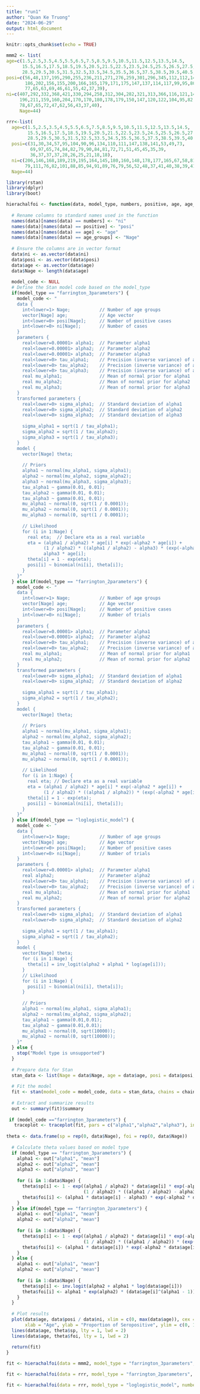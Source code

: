 ```yaml
---
title: "run1"
author: "Quan Ke Truong"
date: "2024-06-29"
output: html_document
---
```


```r
knitr::opts_chunk$set(echo = TRUE)
```

```r
mmm2 <- list(
age=c(1.5,2.5,3.5,4.5,5.5,6.5,7.5,8.5,9.5,10.5,11.5,12.5,13.5,14.5,
      15.5,16.5,17.5,18.5,19.5,20.5,21.5,22.5,23.5,24.5,25.5,26.5,27.5,
      28.5,29.5,30.5,31.5,32.5,33.5,34.5,35.5,36.5,37.5,38.5,39.5,40.5,41.5,42.5,43.5,44.5),
posi=c(56,48,137,195,290,255,236,211,271,276,259,301,296,345,112,112,142,
       186,202,156,155,200,166,165,179,171,175,147,137,114,117,99,95,80,
       77,65,63,69,46,61,55,42,37,39),
ni=c(407,292,332,368,421,330,294,258,312,304,282,321,313,366,116,121,148,
     196,211,159,160,204,170,170,180,178,179,150,147,120,122,104,95,82,
     78,67,65,72,47,62,56,43,37,40),
     Nage=44)

rrr<-list(
  age=c(1.5,2.5,3.5,4.5,5.5,6.5,7.5,8.5,9.5,10.5,11.5,12.5,13.5,14.5,
        15.5,16.5,17.5,18.5,19.5,20.5,21.5,22.5,23.5,24.5,25.5,26.5,27.5,
        28.5,29.5,30.5,31.5,32.5,33.5,34.5,35.5,36.5,37.5,38.5,39.5,40.5,41.5,42.5,43.5,44.5),
  posi=c(31,30,34,57,95,104,90,96,134,110,111,147,138,141,53,49,73,
         69,97,65,74,84,82,79,90,84,81,72,71,51,45,45,35,39,
         36,37,37,37,28,26,25,21,18,18),
  ni=c(206,146,168,189,219,195,164,145,180,160,148,178,177,165,67,58,81,
       79,111,76,82,101,88,85,94,91,89,76,79,56,52,48,37,41,40,38,39,41,30,27,25,22,19,18),
  Nage=44)
```

```r
library(rstan)
library(dplyr)
library(boot)

hierachalfoi <- function(data, model_type, numbers, positive, age, age_groups, chains, warmup, iter) {
  
  # Rename columns to standard names used in the function
  names(data)[names(data) == numbers] <- "ni"
  names(data)[names(data) == positive] <- "posi"
  names(data)[names(data) == age] <- "age"
  names(data)[names(data) == age_groups] <- "Nage"
  
  # Ensure the columns are in vector format
  data$ni <- as.vector(data$ni)
  data$posi <- as.vector(data$posi)
  data$age <- as.vector(data$age)
  data$Nage <- length(data$age)
  
  model_code <- NULL
  # Define the Stan model code based on the model_type
  if(model_type == "farrington_3parameters") {
    model_code <- "
    data {
      int<lower=1> Nage;           // Number of age groups
      vector[Nage] age;            // Age vector
      int<lower=0> posi[Nage];     // Number of positive cases
      int<lower=0> ni[Nage];       // Number of cases
    }
    parameters {
      real<lower=0.00001> alpha1;  // Parameter alpha1
      real<lower=0.00001> alpha2;  // Parameter alpha2
      real<lower=0.00001> alpha3;  // Parameter alpha3
      real<lower=0> tau_alpha1;    // Precision (inverse variance) of alpha1
      real<lower=0> tau_alpha2;    // Precision (inverse variance) of alpha2
      real<lower=0> tau_alpha3;    // Precision (inverse variance) of alpha3
      real mu_alpha1;              // Mean of normal prior for alpha1
      real mu_alpha2;              // Mean of normal prior for alpha2
      real mu_alpha3;              // Mean of normal prior for alpha3
    }
    transformed parameters {
      real<lower=0> sigma_alpha1;  // Standard deviation of alpha1
      real<lower=0> sigma_alpha2;  // Standard deviation of alpha2
      real<lower=0> sigma_alpha3;  // Standard deviation of alpha3
     
      sigma_alpha1 = sqrt(1 / tau_alpha1);
      sigma_alpha2 = sqrt(1 / tau_alpha2);
      sigma_alpha3 = sqrt(1 / tau_alpha3);
    }
    model {
      vector[Nage] theta;
    
      // Priors
      alpha1 ~ normal(mu_alpha1, sigma_alpha1);
      alpha2 ~ normal(mu_alpha2, sigma_alpha2);
      alpha3 ~ normal(mu_alpha3, sigma_alpha3);
      tau_alpha1 ~ gamma(0.01, 0.01);
      tau_alpha2 ~ gamma(0.01, 0.01);
      tau_alpha3 ~ gamma(0.01, 0.01);
      mu_alpha1 ~ normal(0, sqrt(1 / 0.0001));
      mu_alpha2 ~ normal(0, sqrt(1 / 0.0001));
      mu_alpha3 ~ normal(0, sqrt(1 / 0.0001));
    
      // Likelihood
      for (i in 1:Nage) {
        real eta;  // Declare eta as a real variable
        eta = (alpha1 / alpha2) * age[i] * exp(-alpha2 * age[i]) +
              (1 / alpha2) * ((alpha1 / alpha2) - alpha3) * (exp(-alpha2 * age[i]) - 1) -
              alpha3 * age[i];
        theta[i] = 1 - exp(eta);
        posi[i] ~ binomial(ni[i], theta[i]);
      }
    }"
  } else if(model_type == "farrington_2parameters") {
    model_code <- "
    data {
      int<lower=1> Nage;           // Number of age groups
      vector[Nage] age;            // Age vector
      int<lower=0> posi[Nage];     // Number of positive cases
      int<lower=0> ni[Nage];       // Number of trials
    }
    parameters {
      real<lower=0.00001> alpha1;  // Parameter alpha1
      real<lower=0.00001> alpha2;  // Parameter alpha2
      real<lower=0> tau_alpha1;    // Precision (inverse variance) of alpha1
      real<lower=0> tau_alpha2;    // Precision (inverse variance) of alpha2
      real mu_alpha1;              // Mean of normal prior for alpha1
      real mu_alpha2;              // Mean of normal prior for alpha2
    }
    transformed parameters {
      real<lower=0> sigma_alpha1;  // Standard deviation of alpha1
      real<lower=0> sigma_alpha2;  // Standard deviation of alpha2
     
      sigma_alpha1 = sqrt(1 / tau_alpha1);
      sigma_alpha2 = sqrt(1 / tau_alpha2);
    }
    model {
      vector[Nage] theta;
      
      // Priors
      alpha1 ~ normal(mu_alpha1, sigma_alpha1);
      alpha2 ~ normal(mu_alpha2, sigma_alpha2);
      tau_alpha1 ~ gamma(0.01, 0.01);
      tau_alpha2 ~ gamma(0.01, 0.01);
      mu_alpha1 ~ normal(0, sqrt(1 / 0.0001));
      mu_alpha2 ~ normal(0, sqrt(1 / 0.0001));
    
      // Likelihood
      for (i in 1:Nage) {
        real eta; // Declare eta as a real variable
        eta = (alpha1 / alpha2) * age[i] * exp(-alpha2 * age[i]) +
              (1 / alpha2) * ((alpha1 / alpha2)) * (exp(-alpha2 * age[i]) - 1);
        theta[i] = 1 - exp(eta);
        posi[i] ~ binomial(ni[i], theta[i]); 
      }
    }"
  } else if(model_type == "loglogistic_model") {
    model_code <- "
    data {
      int<lower=1> Nage;           // Number of age groups
      vector[Nage] age;            // Age vector
      int<lower=0> posi[Nage];     // Number of positive cases
      int<lower=0> ni[Nage];       // Number of trials
    }
    parameters {
      real<lower=0.00001> alpha1;  // Parameter alpha1
      real alpha2;                 // Parameter alpha2
      real<lower=0> tau_alpha1;    // Precision (inverse variance) of alpha1
      real<lower=0> tau_alpha2;    // Precision (inverse variance) of alpha2
      real mu_alpha1;              // Mean of normal prior for alpha1
      real mu_alpha2;              // Mean of normal prior for alpha2
    }
    transformed parameters {
      real<lower=0> sigma_alpha1;  // Standard deviation of alpha1
      real<lower=0> sigma_alpha2;  // Standard deviation of alpha2
     
      sigma_alpha1 = sqrt(1 / tau_alpha1);
      sigma_alpha2 = sqrt(1 / tau_alpha2);
    }
    model {
      vector[Nage] theta; 
      for (i in 1:Nage) {
        theta[i] = inv_logit(alpha2 + alpha1 * log(age[i]));
      }
      // Likelihood
      for (i in 1:Nage) {
        posi[i] ~ binomial(ni[i], theta[i]);
      }
     
      // Priors
      alpha1 ~ normal(mu_alpha1, sigma_alpha1);
      alpha2 ~ normal(mu_alpha2, sigma_alpha2);
      tau_alpha1 ~ gamma(0.01,0.01);
      tau_alpha2 ~ gamma(0.01,0.01);
      mu_alpha1 ~ normal(0, sqrt(10000));
      mu_alpha2 ~ normal(0, sqrt(10000));
    }"
  } else {
    stop("Model type is unsupported")
  }
  
  # Prepare data for Stan
  stan_data <- list(Nage = data$Nage, age = data$age, posi = data$posi, ni = data$ni)
  
  # Fit the model
  fit <- stan(model_code = model_code, data = stan_data, chains = chains, iter = iter, warmup = warmup)
  
  # Extract and summarize results
  out <- summary(fit)$summary
  
 if (model_code =="farrington_3parameters") {
   traceplot <- traceplot(fit, pars = c("alpha1","alpha2","alpha3"), inc_warmup = TRUE, nrow = 1)} else {traceplot <- traceplot(fit, pars = c("alpha1","alpha2"), inc_warmup = TRUE, nrow = 1)}
  
theta <- data.frame(sp = rep(0, data$Nage), foi = rep(0, data$Nage))
  
  # Calculate theta values based on model type
  if (model_type == "farrington_3parameters") {
    alpha1 <- out["alpha1", "mean"]
    alpha2 <- out["alpha2", "mean"]
    alpha3 <- out["alpha3", "mean"]
    
    for (i in 1:data$Nage) {
      theta$sp[i] <- 1 - exp((alpha1 / alpha2) * data$age[i] * exp(-alpha2 * data$age[i]) +
                             (1 / alpha2) * ((alpha1 / alpha2) - alpha3) * (exp(-alpha2 * data$age[i])-1) - alpha3 * data$age[i])
      theta$foi[i] <- (alpha1 * data$age[i] - alpha3) * exp(-alpha2 * data$age[i]) + alpha3
    }
  } else if(model_type == "farrington_2parameters") {
    alpha1 <- out["alpha1", "mean"]
    alpha2 <- out["alpha2", "mean"]
    
    for (i in 1:data$Nage) {
      theta$sp[i] <- 1 - exp((alpha1 / alpha2) * data$age[i] * exp(-alpha2 * data$age[i]) +
                             (1 / alpha2) * ((alpha1 / alpha2)) * (exp(-alpha2 * data$age[i]) - 1))
      theta$foi[i] <- (alpha1 * data$age[i]) * exp(-alpha2 * data$age[i])
    }
  } else {
    alpha1 <- out["alpha1", "mean"]
    alpha2 <- out["alpha2", "mean"]
    
    for (i in 1:data$Nage) {
      theta$sp[i] <- inv.logit(alpha2 + alpha1 * log(data$age[i]))
      theta$foi[i] <- alpha1 * exp(alpha2) * (data$age[i]^(alpha1 - 1)) * (1 - theta$sp[i])
    }
  }
  
  # Plot results
  plot(data$age, data$posi / data$ni, xlim = c(0, max(data$age)), cex = 0.01 * data$ni,
       xlab = "Age", ylab = "Proportion of Seropositive", ylim = c(0, 1), lwd = 2)
  lines(data$age, theta$sp, lty = 1, lwd = 2)
  lines(data$age, theta$foi, lty = 1, lwd = 2)
  
  return(fit)
}


```

```r
fit <- hierachalfoi(data = mmm2, model_type = "farrington_3parameters", numbers = "ni", positive = "posi", age = "age", age_groups = "Nage", chains = 4, warmup = 1000, iter = 5000)
```

```r
fit <- hierachalfoi(data = rrr, model_type = "farrington_2parameters", numbers = "ni", positive = "posi", age = "age", age_groups = "Nage", chains = 4, warmup = 1000, iter = 5000)
```

```r
fit <- hierachalfoi(data = rrr, model_type = "loglogistic_model", numbers = "ni", positive = "posi", age = "age", age_groups = "Nage", chains = 4, warmup = 1000, iter = 5000)
```
